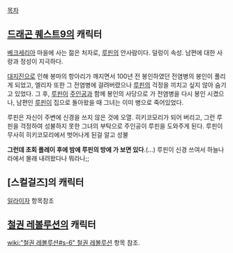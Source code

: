 [[목차]]

== [[드래곤 퀘스트9]]의 캐릭터 ==

[[베크세리아]] 마을에 사는 젊은 처자로, [[루핀]]의 안사람이다. 덜렁이 속성. 남편에 대한 사랑과 정성이 지극하다.

[[대지진]]으로 인해 봉마의 항아리가 깨지면서 100년 전 봉인하였던 전염병의 봉인이 풀리게 되었고, 엘리자 또한 그 전염병에 걸려버렸으나 [[루핀]]의 걱정을 끼치고 싶지 않아 숨기고 있었다. 그 후, [[루핀]]이 [[주인공]]과 함께 봉인의 사당으로 가 전염병을 다시 봉인 시켰으나, 남편인 [[루핀]]이 집으로 돌아왔을 때 그녀는 이미 병으로 죽어있었다.

루핀은 자신이 주변에 신경을 쓰지 않은 것에 오열. 히키코모리가 되어 버리고, 그런 루핀을 걱정하여 성불하지 못한 그녀의 부탁으로 주인공이 루핀을 도와주게 된다. 루핀이 무사히 히키코모리에서 벗어나게 된걸 알고 성불


'''그런데 초회 플레이 후에 밤에 루핀의 방에 가 보면 있다'''.(…) 루핀이 신경 쓰여서 하늘나라에서 몰래 내려왔다나 뭐라나;;
== [스컬걸즈]의 캐릭터 ==
[[일라이자]] 항목참조

== [[철권 레볼루션]]의 캐릭터 ==

[[wiki:"철권 레볼루션#s-6" 철권 레볼루션]] 항목 참조.
